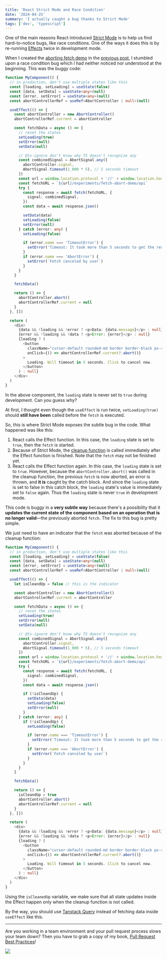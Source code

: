 ```yaml
---
title: 'React Strict Mode and Race Condition'
date: '2024-04-25'
summary: 'I actually caught a bug thanks to Strict Mode'
tags: ['dev', 'typescript']
---
```


One of the main reasons React introduced [Strict Mode](https://react.dev/reference/react/StrictMode) is to help us find hard-to-notice bugs, like race conditions. One of the ways it does this is by re-running [Effects](https://react.dev/learn/synchronizing-with-effects) twice in development mode.

When I created the [aborting fetch demo](/experiments/fetch-abort-demo) in the [previous post](/blog/cancel-fetch-js-correctly), I stumbled upon a race condition bug which I had neither noticed nor understood at the beginning. This was the buggy code:

```typescript
function MyComponent() {
  // in production, don't use multiple states like this
  const [loading, setLoading] = useState(false)
  const [data, setData] = useState<any>(null)
  const [error, setError] = useState<any>(null)
  const abortControllerRef = useRef<AbortController | null>(null)

  useEffect(() => {
    const abortController = new AbortController()
    abortControllerRef.current = abortController

    const fetchData = async () => {
      // reset the states
      setLoading(true)
      setError(null)
      setData(null)

      // @ts-ignore don't know why TS doesn't recognize any
      const combinedSignal = AbortSignal.any([
        abortController.signal,
        AbortSignal.timeout(1_000 * 5), // 5 seconds timeout
      ])
      const url = window.location.protocol + '//' + window.location.host
      const fetchURL = `${url}/experiments/fetch-abort-demo/api`
      try {
        const response = await fetch(fetchURL, {
          signal: combinedSignal,
        })
        const data = await response.json()

        setData(data)
        setLoading(false)
        setError(null)
      } catch (error: any) {
        setLoading(false)

        if (error.name === 'TimeoutError') {
          setError('Timeout: It took more than 5 seconds to get the result!')
        }
        if (error.name === 'AbortError') {
          setError(`Fetch canceled by user`)
        }
      }
    }

    fetchData()

    return () => {
      abortController.abort()
      abortControllerRef.current = null
    }
  }, [])

  return (
    <div>
      {data && !loading && !error ? <p>Data: {data.message}</p> : null}
      {error && !loading && !data ? <p>Error: {error}</p> : null}
      {loading ? (
        <button
          className="cursor-default rounded-md border border-black px-4 py-2"
          onClick={() => abortControllerRef.current?.abort()}
        >
          Loading. Will timeout in 5 seconds. Click to cancel now.
        </button>
      ) : null}
    </div>
  )
}
```

In the above component, the `loading` state is never set to `true` during development. Can you guess why?

At first, I thought even though the `useEffect` is run twice, `setLoading(true)` should **still have been** called before the `fetch` is executed.

So, this is where Strict Mode exposes the subtle bug in the code. What happened was like this:

1. React calls the Effect function. In this case, the `loading` state is set to `true`, then the `fetch` is started.
2. Because of Strict Mode, the [cleanup function](https://react.dev/learn/synchronizing-with-effects#step-3-add-cleanup-if-needed) is called immediately after the Effect function is finished. Note that the `fetch` may not be finished yet.
3. React calls the Effect function again. In this case, the `loading` state is set to `true`. However, because the `abortController.abort()` was called in the cleanup function, the previous `fetch` is now aborted, an error is thrown, and **it is** caught by the catch block. And since the `loading` state is set to false in this catch block, the `loading` state's value is immediately set to `false` again. Thus the `loading` state is never `true` in development mode.

This code is buggy in a **very subtle way** because there's a possibility that it **updates the current state of the component based on an operation that is no longer valid**—the previously aborted `fetch`. The fix to this bug is pretty simple.

We just need to have an indicator that the `fetch` was aborted because of the cleanup function:

```typescript
function MyComponent() {
  // in production, don't use multiple states like this
  const [loading, setLoading] = useState(false)
  const [data, setData] = useState<any>(null)
  const [error, setError] = useState<any>(null)
  const abortControllerRef = useRef<AbortController | null>(null)

  useEffect(() => {
    let isCleandUp = false // this is the indicator

    const abortController = new AbortController()
    abortControllerRef.current = abortController

    const fetchData = async () => {
      // reset the states
      setLoading(true)
      setError(null)
      setData(null)

      // @ts-ignore don't know why TS doesn't recognize any
      const combinedSignal = AbortSignal.any([
        abortController.signal,
        AbortSignal.timeout(1_000 * 5), // 5 seconds timeout
      ])
      const url = window.location.protocol + '//' + window.location.host
      const fetchURL = `${url}/experiments/fetch-abort-demo/api`
      try {
        const response = await fetch(fetchURL, {
          signal: combinedSignal,
        })
        const data = await response.json()

        if (!isCleandUp) {
          setData(data)
          setLoading(false)
          setError(null)
        }
      } catch (error: any) {
        if (!isCleandUp) {
          setLoading(false)

          if (error.name === 'TimeoutError') {
            setError('Timeout: It took more than 5 seconds to get the result!')
          }
          if (error.name === 'AbortError') {
            setError(`Fetch canceled by user`)
          }
        }
      }
    }

    fetchData()

    return () => {
      isCleandUp = true
      abortController.abort()
      abortControllerRef.current = null
    }
  }, [])

  return (
    <div>
      {data && !loading && !error ? <p>Data: {data.message}</p> : null}
      {error && !loading && !data ? <p>Error: {error}</p> : null}
      {loading ? (
        <button
          className="cursor-default rounded-md border border-black px-4 py-2"
          onClick={() => abortControllerRef.current?.abort()}
        >
          Loading. Will timeout in 5 seconds. Click to cancel now.
        </button>
      ) : null}
    </div>
  )
}
```

Using the `isCleanedUp` variable, we make sure that all state updates inside the Effect happen only when the cleanup function is not called.

By the way, you should use [Tanstack Query](https://tanstack.com/query/latest/docs/framework/react/overview) instead of fetching data inside `useEffect` like this.

---

Are you working in a team environment and your pull request process slows your team down? Then you have to grab a copy of my book, [Pull Request Best Practices](https://pr.nico.fyi)!

![](/static/images/articles/pull-request-best-practices.png)
